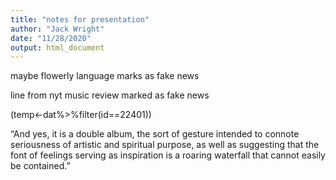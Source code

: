 ```yaml
---
title: "notes for presentation"
author: "Jack Wright"
date: "11/28/2020"
output: html_document
---
```


maybe flowerly language marks as fake news


line from nyt music review marked as fake news

(temp<-dat%>%filter(id==22401))

"And yes, it is a double album, the sort of gesture intended to connote seriousness of artistic and spiritual purpose, as well as suggesting that the font of feelings serving as inspiration is a roaring waterfall that cannot easily be contained."